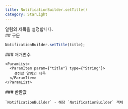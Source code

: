```yaml
---
title: NotificationBuilder.setTitle()
category: StarLight
---
```


<Section>
  알림의 제목을 설정합니다.
</Section>
<Section>
  ## 구문

  ~~~js
  NotificationBuilder.setTitle(title);
  ~~~

  <Section>
    ### 매개변수

    <ParamList>
      <ParamItem param={"title"} type={"String"}>
        설정할 알림의 제목
      </ParamItem>
    </ParamList>
  </Section>
  <Section>
    ### 반환값

    `NotificationBuilder` - 해당 `NotificationBuilder` 객체
  </Section>
</Section>